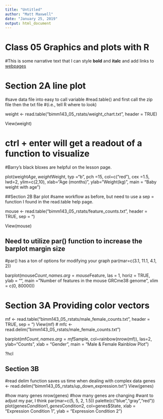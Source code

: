 ```yaml
---
title: "Untitled"
author: "Matt Maxwell"
date: "January 25, 2019"
output: html_document
---
```



# Class 05 Graphics and plots with R
#This is some narrative text that I can style **bold** and **italc** and add links to [webpages]()




# Section 2A line plot

#save data file into easy to call variable
#read.table() and first call the zip file then the txt file 
#(i.e., tell R where to look)

weight <- read.table("bimm143_05_rstats/weight_chart.txt", header = TRUE)

View(weight)

# ctrl + enter will get a readout of a function to visualize
#Barry's black bloxes are helpful on the lesson page.

plot(weight$Age, weight$Weight, typ ="b",
     pch =15, col=c("red"), cex =1.5, lwd=2, ylim=c(2,10),
     xlab="Age (months)", ylab="Weight(kg)",
     main = "Baby weight with age")



##Section 2B Bar plot
#same workflow as before, but need to use a sep = function I found in the read.table help page.

mouse <- read.table("bimm143_05_rstats/feature_counts.txt", header = TRUE, sep = "\t")

View(mouse)

## Need to utilize par() function to increase the barplot margin size
#par() has a ton of options for modifying your graph
par(mar=c(3.1, 11.1, 4.1, 2))

barplot(mouse$Count, names.arg = mouse$Feature,
        las = 1, horiz = TRUE, ylab = "",
        main = "Number of features in the mouse GRCme38 genome",
        xlim = c(0, 80000))




# Section 3A Providing color vectors


mf <- read.table("bimm143_05_rstats/male_female_counts.txt", header = TRUE, sep = "\t")
View(mf)
# mfc <- read.delim("bimm143_05_rstats/male_female_counts.txt")

barplot(mf$Count, names.arg =mf$Sample, col=rainbow(nrow(mf)), las=2, ylab="Counts", xlab = "Gender", main = "Male & Female Rainblow Plot")

?hcl

## Section 3B
#read delim function saves us time when dealing with complex data
genes <- read.delim("bimm143_05_rstats/up_down_expression.txt")
View(genes)

#how many genes
nrow(genes)
#how many genes are changing
#want to adjust my par, I think
par(mar=c(5, 5, 2, 1.5))
palette(c("blue","gray","red"))
plot(genes$Condition1, genes$Condition2, col=genes$State,
     xlab = "Expression Condition 1", ylab = "Expression Condition 2")
